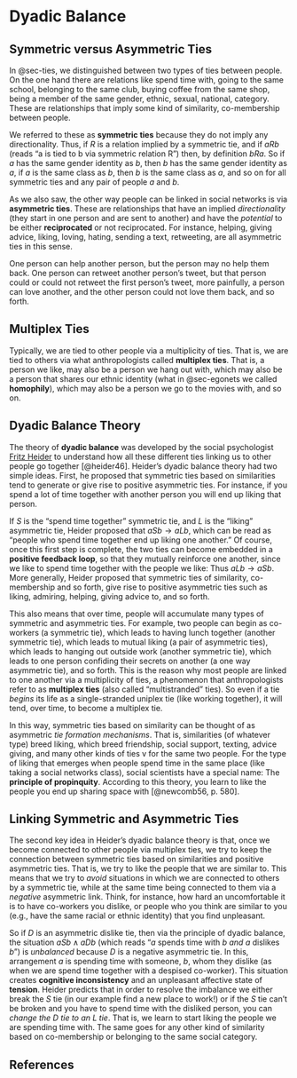 # Dyadic Balance {#sec-dbalance}

## Symmetric versus Asymmetric Ties

In @sec-ties, we distinguished between two types of ties between people. On the one hand there are relations like spend time with, going to the same school, belonging to the same club, buying coffee from the same shop, being a member of the same gender, ethnic, sexual, national, category. These are relationships that imply some kind of similarity, co-membership between people. 

We referred to these as **symmetric ties** because they do not imply any directionality. Thus, if $R$ is a relation implied by a symmetric tie, and if $aRb$ (reads "a is tied to b via symmetric relation R") then, by definition $bRa$. So if $a$ has the same gender identity as $b$, then $b$ has the same gender identity as $a$, if $a$ is the same class as $b$, then $b$ is the same class as $a$, and so on for all symmetric ties and any pair of people $a$ and $b$. 

As we also saw, the other way people can be linked in social networks is via **asymmetric ties**. These are relationships that have an implied *directionality* (they start in one person and are sent to another) and have the *potential* to be either **reciprocated** or not reciprocated. For instance, helping, giving advice, liking, loving, hating, sending a text, retweeting, are all asymmetric ties in this sense.

One person can help another person, but the person may no help them back. One person can retweet another person's tweet, but that person could or could not retweet the first person's tweet, more painfully, a person can love another, and the other person could not love them back, and so forth. 

## Multiplex Ties

Typically, we are tied to other people via a multiplicity of ties. That is, we are tied to others via what anthropologists called **multiplex ties**. That is, a person we like, may also be a person we hang out with, which may also be a person that shares our ethnic identity (what in @sec-egonets we called **homophily**), which may also be a person we go to the movies with, and so on. 

## Dyadic Balance Theory

The theory of **dyadic balance** was developed by the social psychologist [Fritz Heider](https://en.wikipedia.org/wiki/Fritz_Heider) to understand how all these different ties linking us to other people go together [@heider46]. Heider's dyadic balance theory had two simple ideas. First, he proposed that symmetric ties based on similarities tend to generate or give rise to positive asymmetric ties. For instance, if you spend a lot of time together with another person you will end up liking that person. 

If $S$ is the "spend time together" symmetric tie, and $L$ is the "liking" asymmetric tie, Heider proposed that $aSb \rightarrow aLb$, which can be read as "people who spend time together end up liking one another." Of course, once this first step is complete, the two ties can become embedded in a **positive feedback loop**, so that they mutually reinforce one another, since we like to spend time together with the people we like: Thus $aLb \rightarrow aSb$. More generally, Heider proposed that symmetric ties of similarity, co-membership and so forth, give rise to positive asymmetric ties such as liking, admiring, helping, giving advice to, and so forth. 

This also means that over time, people will accumulate many types of symmetric and asymmetric ties. For example, two people can begin as co-workers (a symmetric tie), which leads to having lunch together (another symmetric tie), which leads to mutual liking (a pair of asymmetric ties), which leads to hanging out outside work (another symmetric tie), which leads to one person confiding their secrets on another (a one way asymmetric tie), and so forth. This is the reason why most people are linked to one another via a multiplicity of ties, a phenomenon that anthropologists refer to as **multiplex ties** (also called "multistranded" ties). So even if a tie *begins* its life as a single-stranded uniplex tie (like working together), it will tend, over time, to become a multiplex tie. 

In this way, symmetric ties based on similarity can be thought of as asymmetric *tie formation mechanisms*. That is, similarities (of whatever type) breed liking, which breed friendship, social support, texting, advice giving, and many other kinds of ties v for the same two people. For the type of liking that emerges when people spend time in the same place (like taking a social networks class), social scientists have a special name: The **principle of propinquity**. According to this theory, you learn to like the people you end up sharing space with [@newcomb56, p. 580].

## Linking Symmetric and Asymmetric Ties

The second key idea in Heider's dyadic balance theory is that, once we become connected to other people via multiplex ties, we try to keep the connection between symmetric ties based on similarities and positive asymmetric ties. That is, we try to like the people that we are similar to. This means that we try to *avoid* situations in which we are connected to others by a symmetric tie, while at the same time being connected to them via a *negative* asymmetric link. Think, for instance, how hard an uncomfortable it is to have co-workers you dislike, or people who you think are similar to you (e.g., have the same racial or ethnic identity) that you find unpleasant. 

So if $D$ is an asymmetric dislike tie, then via the principle of dyadic balance, the situation $aSb \land aDb$ (which reads "$a$ spends time with $b$ *and* $a$ dislikes $b$") is *unbalanced* because $D$ is a negative asymmetric tie. In this, arrangement $a$ is spending time with someone, $b$, whom they dislike (as when we are spend time together with a despised co-worker). This situation creates **cognitive inconsistency** and an unpleasant affective state of **tension**. Heider predicts that in order to resolve the imbalance we either break the $S$ tie (in our example find a new place to work!) or if the $S$ tie can't be broken and you have to spend time with the disliked person, you can *change the $D$ tie to an $L$ tie*. That is, we learn to start liking the people we are spending time with. The same goes for any other kind of similarity based on co-membership or belonging to the same social category. 


## References {.unnumbered}